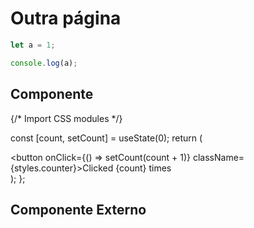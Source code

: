 # Outra página

```js filename="demo.js" {3} copy
let a = 1;

console.log(a);
```

## Componente


{/* Import CSS modules */}

  const [count, setCount] = useState(0);
  return (
    <div>
      <button onClick={() => setCount(count + 1)} className={styles.counter}>Clicked {count} times</button>
    </div>
  );
};

<Counter/>

## Componente Externo


<Counters />
